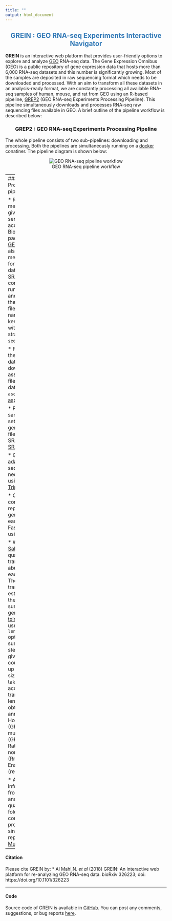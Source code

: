 ```yaml
---
title: ""
output: html_document
---
```


<center> <h2>
<span style="color:#337ab7">**GREIN** : GEO RNA-seq Experiments Interactive Navigator</span></center>

**GREIN** is an interactive web platform that provides user-friendly options to explore and analyze [GEO](https://www.ncbi.nlm.nih.gov/geo/) RNA-seq data. The Gene Expression Omnibus (GEO) is a public repository of gene expression data that hosts more than 6,000 RNA-seq datasets and this number is significantly growing. Most of the samples are deposited in raw sequencing format which needs to be downloaded and processed. With an aim to transform all these datasets in an analysis-ready format, we are constantly processing all available RNA-seq samples of human, mouse, and rat from GEO using an R-based pipeline, [GREP2](https://github.com/uc-bd2k/GREP2) (GEO RNA-seq Experiments Processing Pipeline). This pipeline simultaneously downloads and processes RNA-seq raw sequencing files available in GEO. A brief outline of the pipeline workflow is described below:  

<center> <h3>GREP2 : GEO RNA-seq Experiments Processing Pipeline</h3> </center>

The whole pipeline consists of two sub-pipelines: downloading and processing. Both the pipelines are simultaneously running on a [docker](https://hub.docker.com/r/ucbd2k/grein) conatiner. The pipeline diagram is shown below:  
  
  
<center>![GEO RNA-seq pipeline workflow](./images/About_steps3_814x335.png)</center>
  
---
#### Processing pipeline

* Retrieve metadata for a given GEO series accession using Bioconductor package [GEOquery](http://bioconductor.org/packages/release/bioc/html/GEOquery.html). We also download metadata file for the given data set from [SRA](https://www.ncbi.nlm.nih.gov/sra) to get the corresponding run information and merge both these metadata files by sample names. We keep samples with library strategy `RNA-seq` only.

* For each of the samples in a data set, download the associated run files from SRA database using `ascp` utility of [aspera connect](http://asperasoft.com/).

* For each sample in a data set, we generate FastQ files from each SRA file using [SRA Toolkit](https://www.ncbi.nlm.nih.gov/sra/docs/toolkitsoft/).

* Get rid of the adapter sequences if necessary using [Trimmomatic](http://www.usadellab.org/cms/?page=trimmomatic).

* Quality control (QC) reports are generated for each of the FastQ files using [FastQC](https://www.bioinformatics.babraham.ac.uk/projects/fastqc/).

* We then run [Salmon](https://combine-lab.github.io/salmon/) to quantify transcript abundances for each sample. These transcript level estimates are then summarized to gene level using [tximport](https://bioconductor.org/packages/release/bioc/html/tximport.html). We use `lengthScaledTPM` option in the summarization step which gives estimated counts scaled up to library size while taking into account for transcript length. We obtained gene annotation for Homo sapiens (GRCh38), Mus musculus (GRCm38), and Rattus norvegicus (Rnor_6.0) from Ensemble (release-91).

* All the information from [FastQC](https://www.bioinformatics.babraham.ac.uk/projects/fastqc/) and [Salmon](https://combine-lab.github.io/salmon/) quantification folders are then combined to produce a single QC report using [MultiQC](http://multiqc.info/). 
  
  
--------------

<h4>Citation</h4>
Please cite GREIN by: 
* Al Mahi,N. *et al* (2018) GREIN: An interactive web platform for re-analyzing GEO RNA-seq data. bioRxiv 326223; doi: https://doi.org/10.1101/326223

-------------
<h4>Code</h4>
Source code of GREIN is available in [GitHub](https://github.com/uc-bd2k/GREIN). You can post any comments, suggestions, or bug reports [here](https://github.com/uc-bd2k/GREIN/issues).

  